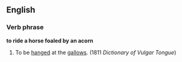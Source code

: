 ==English==
===Verb phrase===
'''to ride a horse foaled by an acorn'''
#{{idiom}} {{vulgar}} To be [[hang]]ed at the [[gallows]]. (1811 ''Dictionary of Vulgar Tongue'')